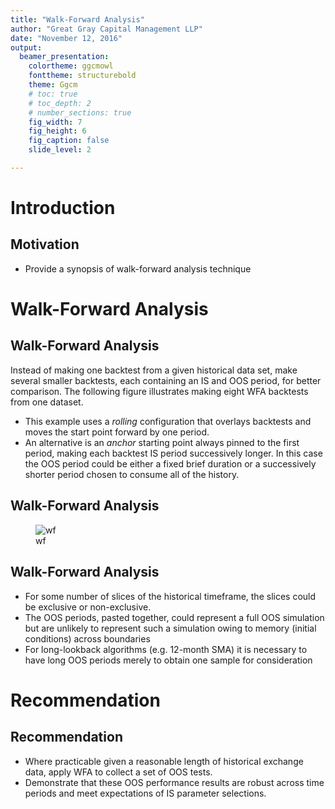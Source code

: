 ```yaml
---
title: "Walk-Forward Analysis"
author: "Great Gray Capital Management LLP"
date: "November 12, 2016"
output:
  beamer_presentation:
    colortheme: ggcmowl
    fonttheme: structurebold
    theme: Ggcm
    # toc: true
    # toc_depth: 2
    # number_sections: true
    fig_width: 7
    fig_height: 6
    fig_caption: false
    slide_level: 2

---
```



# Introduction

## Motivation

- Provide a synopsis of walk-forward analysis technique

# Walk-Forward Analysis

## Walk-Forward Analysis

Instead of making one backtest from a given historical data set, make several smaller backtests, each containing an IS and OOS period, for better comparison.  The following figure illustrates making eight WFA backtests from one dataset. 

* This example uses a _rolling_ configuration that overlays backtests and moves the start point forward by one period.
* An alternative is an _anchor_ starting point always pinned to the first period, making each backtest IS period successively longer.  In this case the OOS period could be either a fixed brief duration or a successively shorter period chosen to consume all of the history.  

## Walk-Forward Analysis

![wf](images/wf3.jpg)

## Walk-Forward Analysis

* For some number of slices of the historical timeframe, the slices could be exclusive or non-exclusive.  
* The OOS periods, pasted together, could represent a full OOS simulation but are unlikely to represent such a simulation owing to memory (initial conditions) across boundaries
* For long-lookback algorithms (e.g. 12-month SMA) it is necessary to have long OOS periods merely to obtain one sample for consideration


# Recommendation

## Recommendation

* Where practicable given a reasonable length of historical exchange data, apply WFA to collect a set of OOS tests.  
* Demonstrate that these OOS performance results are robust across time periods and meet expectations of IS parameter selections.  
